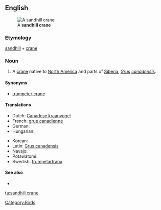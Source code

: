 ==English==
[[File:SandHillCraneFourCornersFlorida.jpg|thumb|A '''sandhill crane''']]
===Etymology===

[[sandhill]] + [[crane]]

===Noun===
{{en-noun}}

# A [[crane]] native to [[North America]] and parts of [[Siberia]], ''[[Grus]] [[canadensis]]''.

====Synonyms====
* [[trumpeter crane]]

====Translations====
{{trans-top|a species of crane}}
* Dutch: [[Canadese kraanvogel]] {{m}}
* French: [[grue canadienne]] {{f}}
* German: {{t|de|Kanadakranich|m}}
* Hungarian: {{t|hu|kanadai daru}}
{{trans-mid}}
* Korean: {{t|ko|캐나다두루미|tr=kaenadadurumi}}
* Latin: [[Grus canadensis]]
* Navajo: {{tø|nv|déłí}}
* Potawatomi: {{tø|pot|jejauk}}
* Swedish: [[trumpetartrana]]
{{trans-bottom}}

====See also====
*{{pedialite}}

[[Category:Birds]]

[[ta:sandhill crane]]